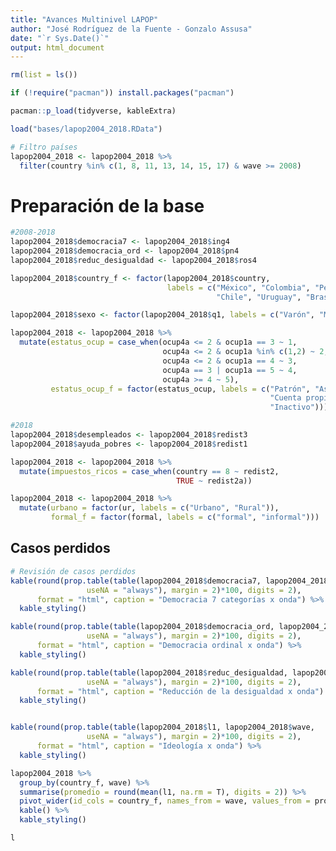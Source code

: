 ```yaml
---
title: "Avances Multinivel LAPOP"
author: "José Rodríguez de la Fuente - Gonzalo Assusa"
date: "`r Sys.Date()`"
output: html_document
---
```


```r
rm(list = ls())

if (!require("pacman")) install.packages("pacman") 

pacman::p_load(tidyverse, kableExtra)

load("bases/lapop2004_2018.RData")

# Filtro países
lapop2004_2018 <- lapop2004_2018 %>% 
  filter(country %in% c(1, 8, 11, 13, 14, 15, 17) & wave >= 2008)

```

# Preparación de la base

```r

#2008-2018
lapop2004_2018$democracia7 <- lapop2004_2018$ing4
lapop2004_2018$democracia_ord <- lapop2004_2018$pn4
lapop2004_2018$reduc_desigualdad <- lapop2004_2018$ros4

lapop2004_2018$country_f <- factor(lapop2004_2018$country, 
                                   labels = c("México", "Colombia", "Perú", 
                                              "Chile", "Uruguay", "Brasil", "Argentina"))

lapop2004_2018$sexo <- factor(lapop2004_2018$q1, labels = c("Varón", "Mujer"))

lapop2004_2018 <- lapop2004_2018 %>% 
  mutate(estatus_ocup = case_when(ocup4a <= 2 & ocup1a == 3 ~ 1,
                                  ocup4a <= 2 & ocup1a %in% c(1,2) ~ 2,
                                  ocup4a <= 2 & ocup1a == 4 ~ 3,
                                  ocup4a == 3 | ocup1a == 5 ~ 4,
                                  ocup4a >= 4 ~ 5),
         estatus_ocup_f = factor(estatus_ocup, labels = c("Patrón", "Asalariado",
                                                          "Cuenta propia", "Desocupado",
                                                          "Inactivo")))

#2018
lapop2004_2018$desempleados <- lapop2004_2018$redist3
lapop2004_2018$ayuda_pobres <- lapop2004_2018$redist1

lapop2004_2018 <- lapop2004_2018 %>% 
  mutate(impuestos_ricos = case_when(country == 8 ~ redist2,
                                     TRUE ~ redist2a))

lapop2004_2018 <- lapop2004_2018 %>% 
  mutate(urbano = factor(ur, labels = c("Urbano", "Rural")),
         formal_f = factor(formal, labels = c("formal", "informal")))


```


## Casos perdidos

```r
# Revisión de casos perdidos
kable(round(prop.table(table(lapop2004_2018$democracia7, lapop2004_2018$wave, 
                 useNA = "always"), margin = 2)*100, digits = 2),
      format = "html", caption = "Democracia 7 categorías x onda") %>% 
  kable_styling()

kable(round(prop.table(table(lapop2004_2018$democracia_ord, lapop2004_2018$wave, 
                 useNA = "always"), margin = 2)*100, digits = 2),
      format = "html", caption = "Democracia ordinal x onda") %>% 
  kable_styling()

kable(round(prop.table(table(lapop2004_2018$reduc_desigualdad, lapop2004_2018$wave, 
                 useNA = "always"), margin = 2)*100, digits = 2),
      format = "html", caption = "Reducción de la desigualdad x onda") %>% 
  kable_styling()


kable(round(prop.table(table(lapop2004_2018$l1, lapop2004_2018$wave, 
                 useNA = "always"), margin = 2)*100, digits = 2),
      format = "html", caption = "Ideología x onda") %>% 
  kable_styling()

lapop2004_2018 %>% 
  group_by(country_f, wave) %>% 
  summarise(promedio = round(mean(l1, na.rm = T), digits = 2)) %>% 
  pivot_wider(id_cols = country_f, names_from = wave, values_from = promedio) %>% 
  kable() %>% 
  kable_styling()

l

```

